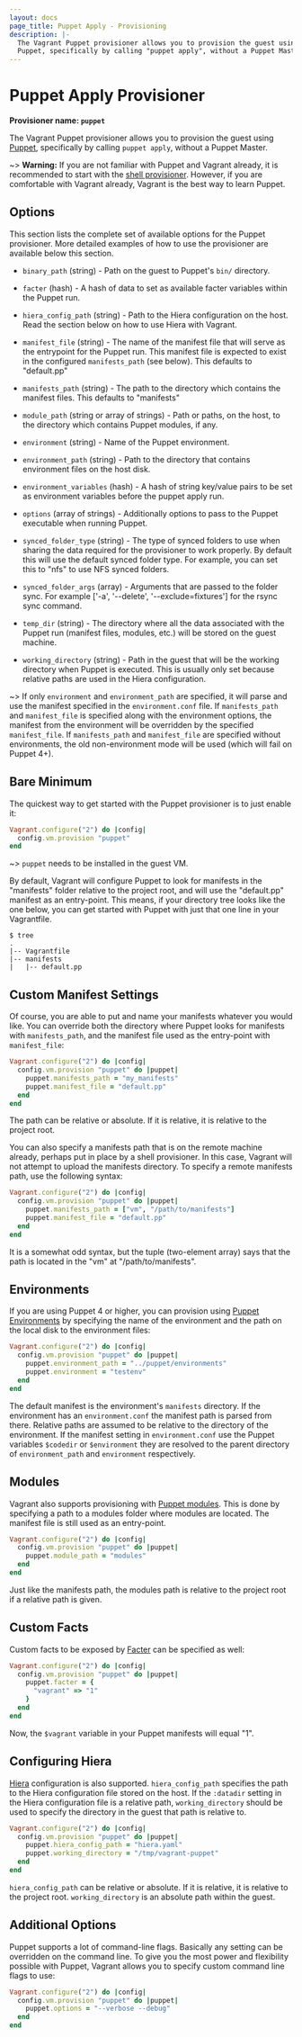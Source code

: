 ```yaml
---
layout: docs
page_title: Puppet Apply - Provisioning
description: |-
  The Vagrant Puppet provisioner allows you to provision the guest using
  Puppet, specifically by calling "puppet apply", without a Puppet Master.
---
```


# Puppet Apply Provisioner

**Provisioner name: `puppet`**

The Vagrant Puppet provisioner allows you to provision the guest using
[Puppet](https://www.puppetlabs.com/puppet), specifically by
calling `puppet apply`, without a Puppet Master.

~> **Warning:** If you are not familiar with Puppet and Vagrant already,
it is recommended to start with the [shell provisioner](/vagrant/docs/provisioning/shell).
However, if you are comfortable with Vagrant already, Vagrant
is the best way to learn Puppet.

## Options

This section lists the complete set of available options for the Puppet
provisioner. More detailed examples of how to use the provisioner are
available below this section.

- `binary_path` (string) - Path on the guest to Puppet's `bin/` directory.

- `facter` (hash) - A hash of data to set as available facter variables
  within the Puppet run.

- `hiera_config_path` (string) - Path to the Hiera configuration on
  the host. Read the section below on how to use Hiera with Vagrant.

- `manifest_file` (string) - The name of the manifest file that will serve
  as the entrypoint for the Puppet run. This manifest file is expected to
  exist in the configured `manifests_path` (see below). This defaults
  to "default.pp"

- `manifests_path` (string) - The path to the directory which contains the
  manifest files. This defaults to "manifests"

- `module_path` (string or array of strings) - Path or paths, on the host, to the directory which
  contains Puppet modules, if any.

- `environment` (string) - Name of the Puppet environment.

- `environment_path` (string) - Path to the directory that contains environment
  files on the host disk.

- `environment_variables` (hash) - A hash of string key/value pairs to be set as
  environment variables before the puppet apply run.

- `options` (array of strings) - Additionally options to pass to the
  Puppet executable when running Puppet.

- `synced_folder_type` (string) - The type of synced folders to use when
  sharing the data required for the provisioner to work properly. By default
  this will use the default synced folder type. For example, you can set this
  to "nfs" to use NFS synced folders.

- `synced_folder_args` (array) - Arguments that are passed to the folder sync.
  For example ['-a', '--delete', '--exclude=fixtures'] for the rsync sync
  command.

- `temp_dir` (string) - The directory where all the data associated with
  the Puppet run (manifest files, modules, etc.) will be stored on the
  guest machine.

- `working_directory` (string) - Path in the guest that will be the working
  directory when Puppet is executed. This is usually only set because relative
  paths are used in the Hiera configuration.

~> If only `environment` and `environment_path` are specified, it will parse
and use the manifest specified in the `environment.conf` file. If
`manifests_path` and `manifest_file` is specified along with the environment
options, the manifest from the environment will be overridden by the specified `manifest_file`. If `manifests_path` and `manifest_file` are specified without
environments, the old non-environment mode will be used (which will fail on
Puppet 4+).

## Bare Minimum

The quickest way to get started with the Puppet provisioner is to just
enable it:

```ruby
Vagrant.configure("2") do |config|
  config.vm.provision "puppet"
end
```

~> `puppet` needs to be installed in the guest VM.

By default, Vagrant will configure Puppet to look for manifests in the
"manifests" folder relative to the project root, and will use the
"default.pp" manifest as an entry-point. This means, if your directory
tree looks like the one below, you can get started with Puppet with
just that one line in your Vagrantfile.

```shell-session
$ tree
.
|-- Vagrantfile
|-- manifests
|   |-- default.pp
```

## Custom Manifest Settings

Of course, you are able to put and name your manifests whatever you would
like. You can override both the directory where Puppet looks for
manifests with `manifests_path`, and the manifest file used as the
entry-point with `manifest_file`:

```ruby
Vagrant.configure("2") do |config|
  config.vm.provision "puppet" do |puppet|
    puppet.manifests_path = "my_manifests"
    puppet.manifest_file = "default.pp"
  end
end
```

The path can be relative or absolute. If it is relative, it is relative
to the project root.

You can also specify a manifests path that is on the remote machine
already, perhaps put in place by a shell provisioner. In this case, Vagrant
will not attempt to upload the manifests directory. To specify a remote
manifests path, use the following syntax:

```ruby
Vagrant.configure("2") do |config|
  config.vm.provision "puppet" do |puppet|
    puppet.manifests_path = ["vm", "/path/to/manifests"]
    puppet.manifest_file = "default.pp"
  end
end
```

It is a somewhat odd syntax, but the tuple (two-element array) says
that the path is located in the "vm" at "/path/to/manifests".

## Environments

If you are using Puppet 4 or higher, you can provision using
[Puppet Environments](https://docs.puppetlabs.com/puppet/latest/reference/environments.html) by specifying the name of the environment and the path on the
local disk to the environment files:

```ruby
Vagrant.configure("2") do |config|
  config.vm.provision "puppet" do |puppet|
    puppet.environment_path = "../puppet/environments"
    puppet.environment = "testenv"
  end
end
```

The default manifest is the environment's `manifests` directory.
If the environment has an `environment.conf` the manifest path is parsed
from there. Relative paths are assumed to be relative to the directory of
the environment. If the manifest setting in `environment.conf` use
the Puppet variables `$codedir` or `$environment` they are resolved to
the parent directory of `environment_path` and `environment` respectively.

## Modules

Vagrant also supports provisioning with [Puppet modules](https://docs.puppetlabs.com/guides/modules.html).
This is done by specifying a path to a modules folder where modules are located.
The manifest file is still used as an entry-point.

```ruby
Vagrant.configure("2") do |config|
  config.vm.provision "puppet" do |puppet|
    puppet.module_path = "modules"
  end
end
```

Just like the manifests path, the modules path is relative to the project
root if a relative path is given.

## Custom Facts

Custom facts to be exposed by [Facter](https://puppetlabs.com/facter)
can be specified as well:

```ruby
Vagrant.configure("2") do |config|
  config.vm.provision "puppet" do |puppet|
    puppet.facter = {
      "vagrant" => "1"
    }
  end
end
```

Now, the `$vagrant` variable in your Puppet manifests will equal "1".

## Configuring Hiera

[Hiera](https://docs.puppetlabs.com/hiera/1/) configuration is also supported.
`hiera_config_path` specifies the path to the Hiera configuration file stored on
the host. If the `:datadir` setting in the Hiera configuration file is a
relative path, `working_directory` should be used to specify the directory in
the guest that path is relative to.

```ruby
Vagrant.configure("2") do |config|
  config.vm.provision "puppet" do |puppet|
    puppet.hiera_config_path = "hiera.yaml"
    puppet.working_directory = "/tmp/vagrant-puppet"
  end
end
```

`hiera_config_path` can be relative or absolute. If it is relative, it is
relative to the project root. `working_directory` is an absolute path within the
guest.

## Additional Options

Puppet supports a lot of command-line flags. Basically any setting can
be overridden on the command line. To give you the most power and flexibility
possible with Puppet, Vagrant allows you to specify custom command line
flags to use:

```ruby
Vagrant.configure("2") do |config|
  config.vm.provision "puppet" do |puppet|
    puppet.options = "--verbose --debug"
  end
end
```
